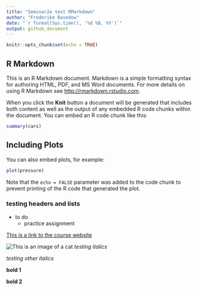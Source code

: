 ```yaml
---
title: "Seminar2a test RMarkdown"
author: "Frederike Basedow"
date: "`r format(Sys.time(), '%d %B, %Y')`"
output: github_document
---
```


```r
knitr::opts_chunk$set(echo = TRUE)
```

## R Markdown

This is an R Markdown document. Markdown is a simple formatting syntax for authoring HTML, PDF, and MS Word documents. For more details on using R Markdown see <http://rmarkdown.rstudio.com>.

When you click the **Knit** button a document will be generated that includes both content as well as the output of any embedded R code chunks within the document. You can embed an R code chunk like this:

```r
summary(cars)
```

## Including Plots

You can also embed plots, for example:

```r
plot(pressure)
```

Note that the `echo = FALSE` parameter was added to the code chunk to prevent printing of the R code that generated the plot.

### testing headers and lists

* to do
    * practice assignment
    
[This is a link to the course website](https://stat540-ubc.github.io/)

![This is an image of a cat](https://static.pexels.com/photos/126407/pexels-photo-126407.jpeg)
_testing italics_

*testing other italics*

**bold 1**

__bold 2__

